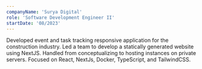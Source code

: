 ```yaml
---
companyName: 'Surya Digital'
role: 'Software Development Engineer II'
startDate: '08/2023'
---
```


Developed event and task tracking responsive application for the construction industry.
Led a team to develop a statically generated website using NextJS.
Handled from conceptualizing to hosting instances on private servers.
Focused on React, NextJs, Docker, TypeScript, and TailwindCSS.
